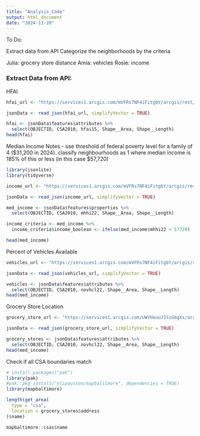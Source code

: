 ```yaml
---
title: "Analysis_Code"
output: html_document
date: "2024-11-20"
---
```


To Do:

Extract data from API 
Categorize the neighborhoods by the criteria

Julia: grocery store distance
Amia: vehicles
Rosie: income

### Extract Data from API:  

HFAI  

```r
hfai_url <- "https://services1.arcgis.com/mVFRs7NF4iFitgbY/arcgis/rest/services/Hfai/FeatureServer/0/query?where=1%3D1&outFields=*&outSR=4326&f=json"

jsonData <- read_json(hfai_url, simplifyVector = TRUE)

hfai <- jsonData$features$attributes %>% 
  select(OBJECTID, CSA2010, hfai15, Shape__Area, Shape__Length)
head(hfai)
```


Median Income
Notes - use threshold of federal poverty level for a family of 4 ($31,200 in 2024). classify neighbourhoods as 1 where median income is 185% of this or less (in this case $57,720)

```r
library(jsonlite)
library(tidyverse)

income_url <- "https://services1.arcgis.com/mVFRs7NF4iFitgbY/arcgis/rest/services/Mhhi/FeatureServer/0/query?outFields=*&where=1%3D1&f=geojson"

jsonData <- read_json(income_url, simplifyVector = TRUE)

med_income <- jsonData$features$properties %>% 
  select(OBJECTID, CSA2010, mhhi22, Shape__Area, Shape__Length)

income_criteria <- med_income %>%
  income_criteria$income_boolean <- ifelse(med_income$mhhi22 < 57720)

head(med_income)
```

Percent of Vehicles Available

```r
vehicles_url <- "https://services1.arcgis.com/mVFRs7NF4iFitgbY/arcgis/rest/services/Novhcl/FeatureServer/0/query?where=1%3D1&outFields=*&outSR=4326&f=json"

jsonData <- read_json(vehicles_url, simplifyVector = TRUE)

vehicles <- jsonData$features$attributes %>% 
  select(OBJECTID, CSA2010, novhcl22, Shape__Area, Shape__Length)
head(med_income)
```

Grocery Store Location

```r
grocery_store_url <- "https://services1.arcgis.com/UWYHeuuJISiGmgXx/arcgis/rest/services/Grocery_Store/FeatureServer/0/query?where=1%3D1&outFields=*&outSR=4326&f=json"

jsonData <- read_json(grocery_store_url, simplifyVector = TRUE)

grocery_stores <- jsonData$features$attributes %>% 
  select(OBJECTID, CSA2010, novhcl22, Shape__Area, Shape__Length)
head(med_income)
```
Check if all CSA boundaries match


```r
# install.packages("pak")
library(pak)
#pak::pkg_install("elipousson/mapbaltimore", dependencies = TRUE)
library(mapbaltimore)

length(get_area(
  type = "csa",
  location = grocery_stores$address
)$name)

mapbaltimore::csas$name
```

